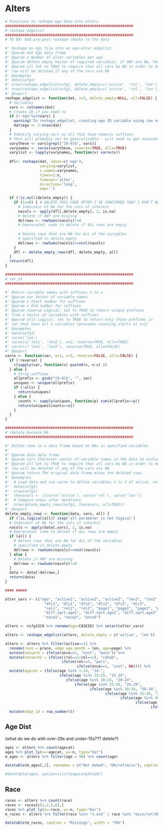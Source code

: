# Alters

```r
# Functions to reshape ego data into alters
###########################################################
# reshape_edgelist
###########################################################
# TO DO: Add pre-post reshape checks to the data

#' Reshape an ego file into an ego-alter edgelist
#' @param dat Ego data frame
#' @param n Number of alter variables per ego
#' @param delete_empty Vector of required variables. If ANY are NA, the row will be deleted.
#' @param all Set to TRUE to require that all vars be NA in order to delete; if FALSE,
#' row will be deleted if any of the vars are NA
#' @examples
#' data(nsfg1)
#' nrow(reshape_edgelist(nsfg1, delete_empty=c('active', 'rel', 'len')))
#' nrow(reshape_edgelist(nsfg1, delete_empty=c('active', 'rel', 'len'), all=FALSE))
#' @export
reshape_edgelist <- function(dat, n=3, delete_empty=NULL, all=FALSE) {
  # Variables
  vars <- colnames(dat)
  # Create ID if you need to
  if (!'ego'%in%vars) {
    warning('In reshape_edgelist, creating ego ID variable using row number')
    dat$ego <- 1:nrow(dat)
  }
  # Identify varying vars as all that have numeric suffixes
  # This will probably not be generalizable - will need to get nuanced?
  varythese <- vars[grepl("[0-9]$", vars)]
  varynames <- varnx(varythese, reverse=TRUE, allx=TRUE)
  varylist <- lapply(varynames, function(x) varnx(x))
  
  dfl<- reshape(dat, idvar=c('ego'),
                varying=varylist,
                v.names=varynames,
                times=1:n,
                timevar='alter',
                direction='long',
                sep='')
  
  if (!is.null(delete_empty)) {
    if (1==0) { # DELETE THIS CODE AFTER I'VE CONFIRMED THAT I DON'T NEED IT
      # Indicator of NA for the cols of interest
      nacols <- apply(dfl[,delete_empty], 2, is.na)
      # Delete if ANY are missing
      delrows <- rowSums(nacols)!=0
      # Deprecated: code to delete if ALL rows are empty
      
      # Delete rows that are NA for ALL of the variables
      # specified in delete_empty
      delrows <- rowSums(nacols)==ncol(nacols)
    }
    dfl <- delete_empty_rows(dfl, delete_empty, all)
  }
  return(dfl)
}

###########################################################
# var_nx
###########################################################

#' Return variable names with suffixes n to x
#' @param var Vector of variable names
#' @param n Start number for suffixes
#' @param x End number for suffixes
#' @param reverse Logical: set to TRUE to return unique prefixes
#' from a vector of variables with suffixes
#' @param allx Logical: set to TRUE to return only those prefixes in
#' var that have all x variables (presumes counting starts at n=1)
#' @examples
#' data(nsfg1)
#' varnx('len')
#' varnx(c('len1', 'len1'), x=2, reverse=TRUE, allx=TRUE)
#' varnx(c('len1', 'len2'), reverse=TRUE, allx=FALSE)
#' @export
varnx <- function(var, n=1, x=3, reverse=FALSE, allx=FALSE) {
  if (!reverse) {
    c(sapply(var, function(v) paste0(v, n:x) ))
  } else {
    # Strip suffixes
    allprefix <- gsub("[0-9]$", "", var)
    uniques <- unique(allprefix)
    if (!allx) {
      return(uniques)
    } else {
      counts <- sapply(uniques, function(p) sum(allprefix==p))
      return(uniques[counts==x])
    }
  }
}

###########################################################
# rdelete_because_NA
###########################################################

#' Delete rows in a data frame based on NAs in specified variables
#'
#' @param data Data frame
#' @param vars Character vector of variable names in the data to evaluate for NA
#' @param all Set to TRUE to require that all vars be NA in order to delete; if FALSE,
#' row will be deleted if any of the vars are NA
#' @param return The original data frame minus the deleted rows
#' @examples
#'  # Load data and use varnx to define variables 1 to 3 of active, rel, len
#'  data(nsfg1)
#'  nrow(nsfg1)
#'  thesevars <- c(varnx('active'), varnx('rel'), varnx('len'))
#'  # Compare nrows after deletions
#'  nrow(delete_empty_rows(nsfg1, thesevars, all=TRUE))
#' @export
delete_empty_rows <- function(data, vars, all) {
  if (!is.logical(all)) stop('all parameter is not logical')
  # Indicator of NA for the cols of interest
  nacols <- apply(data[,vars], 2, is.na)
  # Deprecated: code to delete if ALL rows are empty
  if (all) {
    # Delete rows that are NA for ALL of the variables
    # specified in delete_empty
    delrows <- rowSums(nacols)==ncol(nacols)
  } else {
    # Delete if ANY are missing
    delrows <- rowSums(nacols)!=0
  }
  data <- data[!delrows,]
  return(data)
}

#### #####
```

```r
alter_vars <- c("ego", "active1", "active2", "active3", "len1", "len2", "len3",
                  "dfs1", "dls1", "dfs2", "dls2", "dfs3", "dls3",
                  "rel1", "rel2", "rel3", "page1", "page2", "page3", "prace1", "prace2", "prace3", 
                  "diff.sqrt.age1", "diff.sqrt.age2", "diff.sqrt.age3",
                  "once1", "once2", "once3")

alters <- nsfg1529 %>% rename(ego=CASEID) %>% select(alter_vars)

alters <- reshape_edgelist(alters, delete_empty = c('active', 'len'))

alters <- alters %>% filter(active==1) %>%
  rename(race = prace, edge_age_month = len, age=page) %>% 
  mutate(network = ifelse(once==1, "inst", "main")) %>%
  mutate(network2 = ifelse((rel==1|rel==2), "cohab", 
                          ifelse(rel==3, "pers", 
                                 ifelse(once==1, "inst", NA)))) %>%
  mutate(agecat = ifelse(age %in% 1:14, "14-", 
                         ifelse(age %in% 15:19, "15-19",
                            ifelse(age %in% 20:24, "20-24", 
                                ifelse(age %in% 25:29, "25-29", 
                                       ifelse(age %in% 30:34, "30-34", 
                                              ifelse(age %in% 35:39, "35-39", 
                                                     ifelse(age %in% 40:45, "40-44", 
                                                            ifelse(age %in% 45:94, "45+", 
                                                                   ifelse(age %in% 95:99, "missing", NA)))))))))) %>%
  mutate(edge_id = row_number()) 
```

## Age Dist
(what do we do with over-29s and under-15s??? delete?)

```r

ages <- alters %>% count(agecat) 
ages %>% plot_ly(x=~agecat, y=~n, type="bar")
m_ages <- alters %>% filter(age > 90) %>% count(age)

datatable(m_ages[,2], rownames = c("Not Asked", "DK/ref/miss"), caption = "Missings", width = "70%")

#datatable(ages, options=list(pageLength=20))
```


## Race

```r
races <- alters %>% count(race) 
races <- races[c(1,2,5,6),]
races %>% plot_ly(x=~race, y=~n, type="bar")
m_races <- alters %>% filter(race %in% "n.ask" | race %in% "miss/ref/dk") %>% count(race)

datatable(m_races, caption = "Missings", width = "70%")
```

